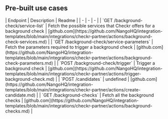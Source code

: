 
## Pre-built use cases

<AccordionGroup>


<Accordion title="Others">
| Endpoint | Description | Readme |
| - | - | - |
| `GET /background-check/service-list` | Fetch the possible services that Checkr offers for a background check | [github.com](https://github.com/NangoHQ/integration-templates/blob/main/integrations/checkr-partner/actions/background-check-services.md) |
| `GET /background-check/service-parameters` | Fetch the parameters required to trigger a background check | [github.com](https://github.com/NangoHQ/integration-templates/blob/main/integrations/checkr-partner/actions/background-check-parameters.md) |
| `POST /background-check/trigger` | Trigger a background check | [github.com](https://github.com/NangoHQ/integration-templates/blob/main/integrations/checkr-partner/actions/trigger-background-check.md) |
| `POST /candidates` | undefined | [github.com](https://github.com/NangoHQ/integration-templates/blob/main/integrations/checkr-partner/actions/create-candidate.md) |
| `GET /background-checks` | Fetch all the background checks | [github.com](https://github.com/NangoHQ/integration-templates/blob/main/integrations/checkr-partner/actions/background-checks.md) |
</Accordion>

</AccordionGroup>
